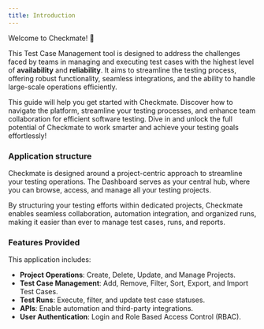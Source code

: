 ```yaml
---
title: Introduction
---
```


Welcome to Checkmate! 🎉

This Test Case Management tool is designed to address the challenges faced by teams in managing and executing test cases with the highest level of **availability** and **reliability**. It aims to streamline the testing process, offering robust functionality, seamless integrations, and the ability to handle large-scale operations efficiently.

This guide will help you get started with Checkmate. Discover how to navigate the platform, streamline your testing processes, and enhance team collaboration for efficient software testing. Dive in and unlock the full potential of Checkmate to work smarter and achieve your testing goals effortlessly!

### Application structure

Checkmate is designed around a project-centric approach to streamline your testing operations. The Dashboard serves as your central hub, where you can browse, access, and manage all your testing projects.

By structuring your testing efforts within dedicated projects, Checkmate enables seamless collaboration, automation integration, and organized runs, making it easier than ever to manage test cases, runs, and reports.

### Features Provided

This application includes:

- **Project Operations**: Create, Delete, Update, and Manage Projects.
- **Test Case Management**: Add, Remove, Filter, Sort, Export, and Import Test Cases.
- **Test Runs**: Execute, filter, and update test case statuses.
- **APIs**: Enable automation and third-party integrations.
- **User Authentication**: Login and Role Based Access Control (RBAC).
